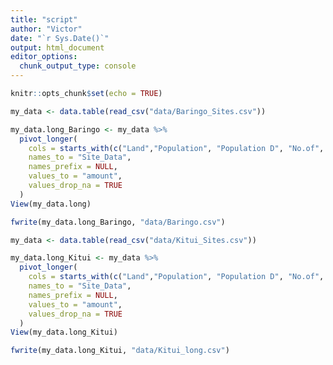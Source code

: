 ```yaml
---
title: "script"
author: "Victor"
date: "`r Sys.Date()`"
output: html_document
editor_options: 
  chunk_output_type: console
---
```


```r
knitr::opts_chunk$set(echo = TRUE)
```


```r
my_data <- data.table(read_csv("data/Baringo_Sites.csv"))

```




```r
my_data.long_Baringo <- my_data %>%
  pivot_longer(
    cols = starts_with(c("Land","Population", "Population D", "No.of", "Household", "Targeted")),
    names_to = "Site_Data",
    names_prefix = NULL,
    values_to = "amount",
    values_drop_na = TRUE
  )
View(my_data.long)

```


```r
fwrite(my_data.long_Baringo, "data/Baringo.csv")
```




```r
my_data <- data.table(read_csv("data/Kitui_Sites.csv"))

```




```r
my_data.long_Kitui <- my_data %>%
  pivot_longer(
    cols = starts_with(c("Land","Population", "Population D", "No.of", "Household", "Targeted")),
    names_to = "Site_Data",
    names_prefix = NULL,
    values_to = "amount",
    values_drop_na = TRUE
  )
View(my_data.long_Kitui)

```


```r
fwrite(my_data.long_Kitui, "data/Kitui_long.csv")
```









                                        